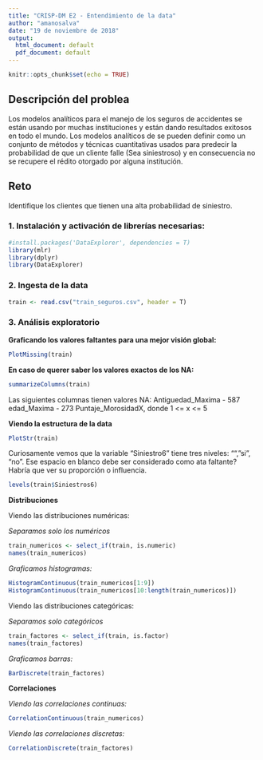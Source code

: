 ---
title: "CRISP-DM E2 - Entendimiento de la data"
author: "amanosalva"
date: "19 de noviembre de 2018"
output:
  html_document: default
  pdf_document: default
---

```{r setup, include=FALSE}
knitr::opts_chunk$set(echo = TRUE)
```

## Descripción del problea

Los modelos analíticos para el manejo de los seguros de accidentes se están usando por muchas instituciones y están dando resultados exitosos en todo el mundo. Los modelos analíticos de se pueden definir como un conjunto de métodos y técnicas cuantitativas usados para predecir la probabilidad de que un cliente falle (Sea siniestroso) y en consecuencia no se recupere el rédito otorgado por alguna institución.

## Reto

Identifique los clientes que tienen una alta probabilidad de siniestro.

### 1. Instalación y activación de librerías necesarias:

```{r librerias, warning=FALSE, error=FALSE, message=FALSE}
#install.packages('DataExplorer', dependencies = T) 
library(mlr)
library(dplyr)
library(DataExplorer)
```

### 2. Ingesta de la data

```{r ingesta}
train <- read.csv("train_seguros.csv", header = T)
```

### 3. Análisis exploratorio

**Graficando los valores faltantes para una mejor visión global:**

```{r grafica_missing}
PlotMissing(train)
```

**En caso de querer saber los valores exactos de los NA:**

```{r summarize, warning=FALSE}
summarizeColumns(train)
```

Las siguientes columnas tienen valores NA:
Antiguedad_Maxima - 587
edad_Maxima - 273
Puntaje_MorosidadX, donde 1 <= x <= 5

**Viendo la estructura de la data**

```{r estructura}
PlotStr(train)
```

Curiosamente vemos que la variable "Siniestro6" tiene tres niveles: "", "si", "no". Ese espacio en blanco debe ser considerado como ata faltante? Habría que ver su proporción o influencia.

```{r levels_siniestros6}
levels(train$Siniestros6)
```

**Distribuciones**

Viendo las distribuciones numéricas:

_Separamos solo los numéricos_

```{r numericos}
train_numericos <- select_if(train, is.numeric)
names(train_numericos)
```

_Graficamos histogramas:_

```{r histogramas_numericos}
HistogramContinuous(train_numericos[1:9])
HistogramContinuous(train_numericos[10:length(train_numericos)])
```


Viendo las distribuciones categóricas:

_Separamos solo categóricos_

```{r factores}
train_factores <- select_if(train, is.factor)
names(train_factores)
```

_Graficamos barras:_

```{r barras_factores}
BarDiscrete(train_factores)
```

**Correlaciones**

_Viendo las correlaciones continuas:_

```{r correlacion_continuas}
CorrelationContinuous(train_numericos)
```

_Viendo las correlaciones discretas:_


```{r correlacion_discretas}
CorrelationDiscrete(train_factores)
```



